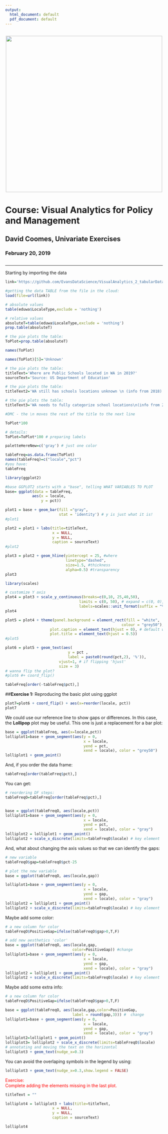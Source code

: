 ```yaml
---
output:
  html_document: default
  pdf_document: default
---
```

<br> 
<center><img src="http://i.imgur.com/sSaOozN.png" width="500"></center>

# Course: Visual Analytics for Policy and Management

## David Coomes, Univariate Exercises
### February 20, 2019

##
##
_____


Starting by importing the data

```r
link='https://github.com/EvansDataScience/VisualAnalytics_2_tabularData/raw/master/data/eduwa.rda'

#getting the data TABLE from the file in the cloud:
load(file=url(link))
```



```r
# absolute values
table(eduwa$LocaleType,exclude = 'nothing')
```

```r
# relative values
absoluteT=table(eduwa$LocaleType,exclude = 'nothing')
prop.table(absoluteT)
```


```r
# the pie plots the table:
ToPlot=prop.table(absoluteT)

```


```r
names(ToPlot)
```


```r
names(ToPlot)[5]='Unknown'
```


```r
# the pie plots the table:
titleText='Where are Public Schools located in WA in 2019?'
sourceText='Source: US Department of Education'

```


```r
# the pie plots the table:
titleText2='WA still has schools locations unknown \n (info from 2018)'

```


```r
# the pie plots the table:
titleText3='WA needs to fully categorize school locations\n(info from 2018)'

#DMC - the \n moves the rest of the title to the next line

```


```r
ToPlot*100
```


```r
# details:
ToPlot=ToPlot*100 # preparing labels

```



```r
paletteHereNew=c('gray') # just one color
```


```r
tableFreq=as.data.frame(ToPlot)
names(tableFreq)=c("locale","pct")
#you have:
tableFreq
```


```r
library(ggplot2)
```


```r
#base GGPLOT2 starts with a "base", telling WHAT VARIABLES TO PLOT
base= ggplot(data = tableFreq, 
            aes(x = locale,
                y = pct)) 

```


```r
plot1 = base + geom_bar(fill ="gray",
                        stat = 'identity') # y is just what it is!
#plot1
```


```r
plot2 = plot1 + labs(title=titleText,
                     x = NULL, 
                     y = NULL,
                     caption = sourceText)
#plot2

```


```r
plot3 = plot2 + geom_hline(yintercept = 25, #where
                           linetype="dashed", 
                           size=1.5, #thickness
                           alpha=0.5) #transparency
plot3
```


```r
library(scales)

# customize Y axis
plot4 = plot3 + scale_y_continuous(breaks=c(0,10, 25,40,50),
                                 limits = c(0, 50), # expand = c(0, 0),
                                 labels=scales::unit_format(suffix = "%")) 
plot4
```

```r
plot5 = plot4 + theme(panel.background = element_rect(fill = "white",
                                                    colour = "grey50"),
                    plot.caption = element_text(hjust = 0), # default was 1
                    plot.title = element_text(hjust = 0.5))
#plot5
```


```r

plot6 = plot5 + geom_text(aes(
                            y = pct ,
                            label = paste0(round(pct,2), '%')),
                        vjust=1, # if flipping 'hjust'
                        size = 3)
# wanna flip the plot?
#plot6 #+ coord_flip()


```



```r
tableFreq[order(-tableFreq$pct),]
```




##**Exercise 1:** Reproducing the basic plot using ggplot

```r

plot7=plot6 + coord_flip() + aes(x=reorder(locale, pct))
plot7


```


We could use our reference line to show gaps or differences. In this case, the **Lollipop** plot may be useful. This one is just a replacement for a bar plot:

```r
base = ggplot(tableFreq, aes(x=locale,pct)) 
lolliplot1=base + geom_segment(aes(y = 0, 
                                   x = locale, 
                                   yend = pct, 
                                   xend = locale), color = "grey50") 
lolliplot1 + geom_point()
```

And, if you order the data frame:
```r
tableFreq[order(tableFreq$pct),]
```

You can get:
```r

# reordering DF steps:
tableFreqO=tableFreq[order(tableFreq$pct),]


base = ggplot(tableFreqO, aes(locale,pct)) 
lolliplot1=base + geom_segment(aes(y = 0, 
                                   x = locale, 
                                   yend = pct, 
                                   xend = locale), color = "gray") 
lolliplot2 = lolliplot1 + geom_point()
lolliplot2 + scale_x_discrete(limits=tableFreqO$locale) # key element
```

And, what about changing the axis values so that we can identify the gaps:

```r
# new variable
tableFreqO$gap=tableFreqO$pct-25

# plot the new variable
base = ggplot(tableFreqO, aes(locale,gap)) 

lolliplot1=base + geom_segment(aes(y = 0, 
                                   x = locale, 
                                   yend = gap, 
                                   xend = locale), color = "gray") 
lolliplot2 = lolliplot1 + geom_point()
lolliplot2 + scale_x_discrete(limits=tableFreqO$locale) # key element

```

Maybe add some color:
```r
# a new column for color
tableFreqO$PositiveGap=ifelse(tableFreqO$gap>0,T,F)

# add new aesthetics 'color'
base = ggplot(tableFreqO, aes(locale,gap,
                              color=PositiveGap)) #change
lolliplot1=base + geom_segment(aes(y = 0, 
                                   x = locale, 
                                   yend = gap, 
                                   xend = locale), color = "gray") 
lolliplot2 = lolliplot1 + geom_point()
lolliplot2 + scale_x_discrete(limits=tableFreqO$locale) # key element
```

Maybe add some extra info:
```r
# a new column for color
tableFreqO$PositiveGap=ifelse(tableFreqO$gap>0,T,F)

base = ggplot(tableFreqO, aes(locale,gap,color=PositiveGap,
                              label = round(gap,3))) #  change
lolliplot1=base + geom_segment(aes(y = 0, 
                                   x = locale, 
                                   yend = gap, 
                                   xend = locale), color = "gray") 
lolliplot2=lolliplot1 + geom_point() 
lolliplot3= lolliplot2 + scale_x_discrete(limits=tableFreqO$locale) 
# annotating and moving the text on the horizontal
lolliplot3 + geom_text(nudge_x=0.3) 

```

You can avoid the overlaping symbols in the legend by using:
```r
lolliplot3 + geom_text(nudge_x=0.3,show.legend = FALSE) 
```

<span style="color:red"> Exercise:<br>Complete adding the elements missing in the last plot. </span>


```r

titleText = ""

lolliplot4 = lolliplot3 + labs(title=titleText,
                     x = NULL, 
                     y = NULL,
                     caption = sourceText)

lolliplot4

```



